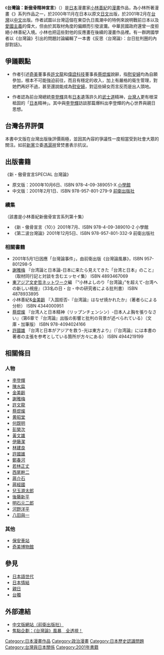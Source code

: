 {{Disputed|time=2012-08-15T05:59:46+00:00}}

《'''台灣論：新傲骨精神宣言'''》（{{lang-ja|新ゴーマニズム宣言スペシャル・台湾論}}）是[[日本|日本]]漫畫家[[小林善紀|小林善紀]]的[[漫畫|漫畫]]作品，為小林所著漫畫《{{link-ja|傲骨宣言|ゴーマニズム宣言}}》系列作品之一，於2000年11月在日本以原文[[日文|日文]]出版，於2001年2月在[[台灣|台灣]]以[[中文|中文]]出版。作者試圖以台灣這個在東亞仇日風潮中的特例來說明戰前日本以及[[愛國主義|愛國主義]]的偉大，但由於其取材角度的偏頗而引發波瀾。中華民國政府還曾一度拒絕小林善紀入境。小林也把這些對他的反應畫在後續的漫畫作品裡。有一群跨國學者以《台灣論》引出的問題討論編輯了一本書《反思〈台灣論〉：台日批判圈的內部對話》。

==爭議觀點==
*作者引述[[奇美|奇美]]董事長[[許文龍|許文龍]]和[[偉詮科技|偉詮科技]]董事長[[蔡焜燦|蔡焜燦]]說辭，指[[慰安婦|慰安婦]]均為自願參加，根本不可能強迫前往，而且有穩定的收入，加上有嚴格的衛生管理，對她們再好不過，甚至還說能成為[[慰安婦|慰安婦]]，對這些婦女而言反而是出人頭地。

*作者認為前台灣總統[[李登輝|李登輝]]具有[[日本|日本]]遺落許久的[[武士道|武士道]]精神，[[台灣人|台灣人]]更有根深柢固的「[[日本|日本]]精神」。其中與[[李登輝|李登輝]]訪談那篇爆料出李登輝的內心世界與親日思想。

==台灣各界評價==
本書中文版在台灣出版後評價兩極，並因其內容的爭議性一度相當受到社會大眾的關注。如前[[新黨|新黨]]立委[[馮滬祥|馮滬祥]]曾焚書表示抗议。

==出版書籍==
《新・傲骨宣言SPECIAL 台灣論》
*原文版：2000年10月6日、ISBN 978-4-09-389051-X [[小學館|小學館]]
*中文版：2001年2月1日、ISBN 978-957-801-279-9 [[前衛出版社|前衛出版社]]
===續集===
（該書是小林善紀新傲骨宣言系列第十集）
*《新・傲骨宣言〈10〉》2001年7月、ISBN 978-4-09-389010-2 小學館
*《第二波台灣論》2001年12月5日、ISBN 978-957-801-332-9 前衛出版社
=== 相關書籍 ===
*2001年5月1日因應「台灣論事件」，由前衛出版《台灣論風暴》，ISBN 957-801298-5
* [[謝雅梅|謝雅梅]] 『台湾論と日本論-日本に来たら見えてきた「台湾と日本」のこと』（取材同行記と対談を含むエッセイ集） ISBN 4893467069
* [[東アジア文史哲ネットワーク|東アジア文史哲ネットワーク]]編 『“小林よしのり「台湾論」”を超えて-台湾への新しい視座』（33名の日・台・中の研究者による批判書） ISBN 4878933895
* 小林善紀&[[金美齡|金美齡]] 『入国拒否-『台湾論』はなぜ焼かれたか』（著者らによる分析） ISBN 4344000951
* [[蔡焜燦|蔡焜燦]] 『台湾人と日本精神（リップンチェンシン）-日本人よ胸を張りなさい』（第6章で『台湾論』出版の影響と批判の背景が述べられている）（文庫・加筆版） ISBN 978-4094024166
* [[許國雄|許國雄]] 『台湾と日本がアジアを救う-光は東方より』（『台湾論』には本書の著者の主張を参考としている箇所が方々にある） ISBN 4944219199

== 相關條目 ==
=== 人物 ===
* [[李登輝|李登輝]]
* [[陳水扁|陳水扁]]
* [[金美齡|金美齡]]
* [[謝雅梅|謝雅梅]]
* [[許文龍|許文龍]]
* [[蔡焜燦|蔡焜燦]]
* [[黄昭堂|黄昭堂]]
* [[何既明|何既明]]
* [[彭榮次|彭榮次]]
* [[黃文雄_(作家)|黃文雄]]
* [[伊藤潔|伊藤潔]]
* [[林建良|林建良]]
* [[許國雄|許國雄]]
* [[鄭春河|鄭春河]]
* [[若林正丈|若林正丈]]
* [[西尾幹二|西尾幹二]]
* [[蔣介石|蔣介石]]
* [[蔣經國|蔣經國]]
* [[兒玉源太郎|兒玉源太郎]]
* [[後藤新平|後藤新平]]
* [[明石元二郎|明石元二郎]]
* [[河野洋平|河野洋平]]
* [[八田與一|八田與一]]

=== 其他 ===
* [[保安車站|保安車站]]
* [[奇美博物館|奇美博物館]]

==參見==
*[[日本語世代|日本語世代]]
*[[日本情結|日本情結]]
*[[親日|親日]]
*[[台獨|台獨]]

==外部連結==
*[https://web.archive.org/web/20070927190049/http://www.avanguard.com.tw/web/MdFront?command=displayDetail&p_id=MD0000001838001225&FP= 中文版網站（前衛出版社）]
*[https://web.archive.org/web/20140413174551/http://forums.chinatimes.com.tw/special/Taiwan_women/ 焦點企劃：《台灣論》風暴　全透視！]

{{DEFAULTSORT:Shin Gomanism Sengen Supesharu - Taiwan Ron}}
[[Category:日本漫畫作品|Category:日本漫畫作品]]
[[Category:政治漫畫|Category:政治漫畫]]
[[Category:日本歷史認識問題|Category:日本歷史認識問題]]
[[Category:台灣與日本關係|Category:台灣與日本關係]]
[[Category:2001年書籍|Category:2001年書籍]]
